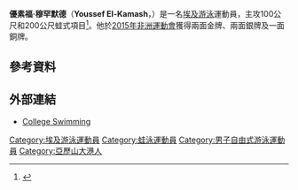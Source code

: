 {{noteTA
|1=zh-hans:自由泳; zh-hant:自由式;
}}
{{Infobox swimmer
| name           = 優素福·卡馬許<br />''Youssef El-Kamash''
| image          = 
| image_size     = 
| alt            = 
| caption        = 
| fullname       = 
| nicknames      = 
| nationality    = {{EGY}}
| national_team  = 
| birth_name     = 
| birth_date     = {{Birth date and age|1995|7|20|df=yes}}
| birth_place    = [[埃及|埃及]][[亞歷山大港|亞歷山大港]]
| death_date     = 
| death_place    = 
| height         = 
| weight         = 
| strokes        = 蛙式、自由式
| classification = 
| club           = 
| collegeteam    = [[大峽谷大學|大峽谷大學]]
| coach          = 
| medaltemplates = 
{{MedalSport|男子[[游泳|游泳]]}}
{{MedalCountry|{{EGY}}}}
{{MedalCompetition|[[非洲運動會|非洲運動會]]}}
{{MedalGold|[[2015年非洲運動會|2015年 布拉薩]]|4×100公尺混合式接力}}
{{MedalGold|[[2015年非洲運動會|2015年 布拉薩]]|混合4×100公尺混合式接力}}
{{MedalSilver|[[2015年非洲運動會|2015年 布拉薩]]|50公尺蛙式}}
{{MedalSilver|[[2015年非洲運動會|2015年 布拉薩]]|100公尺蛙式}}
{{MedalBronze|[[2015年非洲運動會|2015年 布拉薩]]|200公尺蛙式}}
}}
'''優素福·穆罕默德'''（'''Youssef El-Kamash'''，{{bd|1995年|7月20日|catIdx=Kamash, Youssef El-}}）是一名[[埃及|埃及]][[游泳|游泳]]運動員，主攻100公尺和200公尺蛙式項目<ref>{{cite web|url=https://www.collegeswimming.com/swimmer/423923/ |title=Youssef El-Kamash |publisher=College Swimming |date=2016-05-13 |accessdate=2016-05-13 }}</ref>。他於[[2015年非洲運動會|2015年非洲運動會]]獲得兩面金牌、兩面銀牌及一面銅牌。

== 參考資料 ==
{{Reflist}}

== 外部連結 ==
* [https://www.collegeswimming.com/swimmer/423923/ College Swimming]

{{Egypt-stub}}

{{DEFAULTSORT:Kamash, Youssef El-}}
[[Category:埃及游泳運動員|Category:埃及游泳運動員]]
[[Category:蛙泳運動員|Category:蛙泳運動員]]
[[Category:男子自由式游泳運動員|Category:男子自由式游泳運動員]]
[[Category:亞歷山大港人|Category:亞歷山大港人]]